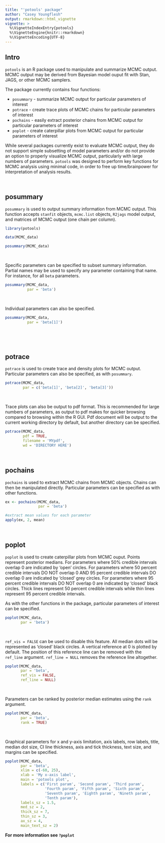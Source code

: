 ```yaml
---
title: "'potools' package"
author: "Casey Youngflesh"
output: rmarkdown::html_vignette
vignette: >
  %\VignetteIndexEntry{potools}
  %\VignetteEngine{knitr::rmarkdown}
  %\VignetteEncoding{UTF-8}
---
```


## Intro

`potools` is an R package used to manipulate and summarize MCMC output. MCMC output may be derived from Bayesian model ouput fit with Stan, JAGS, or other MCMC samplers.

The package currently contains four functions:

- `posummary` - summarize MCMC output for particular parameters of interest
- `potrace` - create trace plots of MCMC chains for particular parameters of interest
- `pochains` - easily extract posterior chains from MCMC output for particular parameters of interest
- `poplot` - create caterpillar plots from MCMC output for particular parameters of interest

While several packages currently exist to evaluate MCMC output, they do not support simple subsetting of model parameters and/or do not provide an option to properly visualize MCMC output, particularly with large numbers of parameters. `potools` was designed to perform key functions for MCMC analysis using minimal code, in order to free up time/brainpower for interpretation of analysis results. 


&nbsp;


## posummary

`posummary` is used to output summary information from MCMC output. This function accepts `stanfit` objects, `mcmc.list` objects, `R2jags` model output, and matrices of MCMC output (one chain per column).

```r
library(potools)

data(MCMC_data)

posummary(MCMC_data)
```

&nbsp;

Specific parameters can be specified to subset summary information. Partial names may be used to specify any parameter containing that name. For instance, for all `beta` parameters.

```r
posummary(MCMC_data, 
          par = 'beta')
```

&nbsp;

Individual parameters can also be specified.

```r
posummary(MCMC_data, 
          par = 'beta[1]')
```

&nbsp;

&nbsp;

## potrace

`potrace` is used to create trace and density plots for MCMC output. Particular parameters can also be specified, as with `posummary`.

```r
potrace(MCMC_data, 
        par = c('beta[1]', 'beta[2]', 'beta[3]'))
```

&nbsp;


Trace plots can also be output to pdf format. This is recommended for large numbers of parameters, as output to pdf makes for quicker browsing compared to browsing within the R GUI. Pdf document will be output to the current working directory by default, but another directory can be specified.

```r
potrace(MCMC_data, 
        pdf = TRUE, 
        filename = 'MYpdf', 
        wd = 'DIRECTORY HERE')
```

&nbsp;


## pochains

`pochains` is used to extract MCMC chains from MCMC objects. Chains can then be manipulated directly. Particular parameters can be specified as with other functions.

```r
ex <- pochains(MCMC_data, 
               par = 'beta')

#extract mean values for each parameter
apply(ex, 2, mean)
```

&nbsp;


## poplot

`poplot` is used to create caterpillar plots from MCMC ouput. Points represent posterior medians. For parameters where 50% credible intervals overlap 0 are indicated by 'open' circles. For parameters where 50 percent credible intervals DO NOT overlap 0 AND 95 percent credible intervals DO overlap 0 are indicated by 'closed' grey circles. For parameters where 95 percent credible intervals DO NOT overlap 0 are indicated by 'closed' black circles. Thick lines represent 50 percent credible intervals while thin lines represent 95 percent credible intervals.

As with the other functions in the package, particular parameters of interest can be specified.

```r
poplot(MCMC_data, 
       par = 'beta')
```

&nbsp;

`ref_vis = FALSE` can be used to disable this feature. All median dots will be represented as 'closed' black circles. A vertical reference at 0 is plotted by default. The position of this reference line can be removed with the `ref_line` argument. `ref_line = NULL` removes the reference line altogether.

```r
poplot(MCMC_data, 
       par = 'beta',
       ref_vis = FALSE, 
       ref_line = NULL)
```

&nbsp;

Parameters can be ranked by posterior median estimates using the `rank` argument.

```r
poplot(MCMC_data, 
       par = 'beta', 
       rank = TRUE)
```

&nbsp;


Graphical parameters for x and y-axis limitation, axis labels, row labels, title, median dot size, CI line thickness, axis and tick thickness, text size, and margins can be specified.

```r
poplot(MCMC_data, 
       par = 'beta', 
       xlim = c(-60, 25),
       xlab = 'My x-axis label',
       main = 'potools plot',
       labels = c('First param', 'Second param', 'Third param', 
                  'Fourth param', 'Fifth param', 'Sixth param', 
                  'Seventh param', 'Eighth param', 'Nineth param', 
                  'Tenth param'), 
       labels_sz = 1.5,
       med_sz = 2,
       thick_sz = 7,
       thin_sz = 3,
       ax_sz = 4,
       main_text_sz = 2)
```

**For more information see `?poplot`**


&nbsp;

&nbsp;

